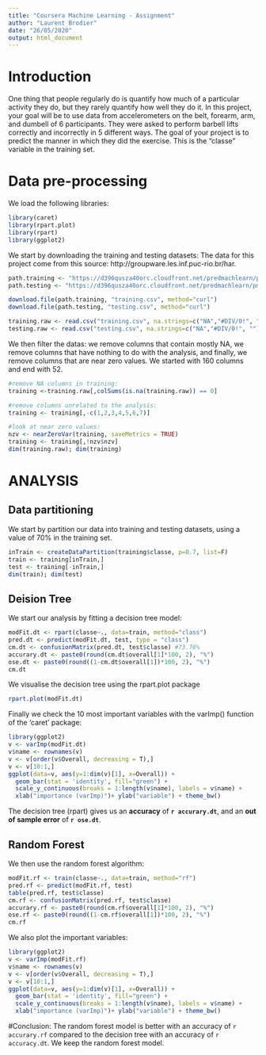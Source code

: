 ```yaml
---
title: "Coursera Machine Learning - Assignment"
author: "Laurent Brodier"
date: "26/05/2020"
output: html_document
---
```


# Introduction
One thing that people regularly do is quantify how much of a particular activity they do, but they rarely quantify how well they do it. In this project, your goal will be to use data from accelerometers on the belt, forearm, arm, and dumbell of 6 participants. They were asked to perform barbell lifts correctly and incorrectly in 5 different ways. The goal of your project is to predict the manner in which they did the exercise. This is the "classe" variable in the training set.

# Data pre-processing
We load the following libraries: 
```r
library(caret)
library(rpart.plot)
library(rpart)
library(ggplot2)
```

We start by downloading the training and testing datasets: The data for this project come from this source: http://groupware.les.inf.puc-rio.br/har. 
```r
path.training <- "https://d396qusza40orc.cloudfront.net/predmachlearn/pml-training.csv"
path.testing <- "https://d396qusza40orc.cloudfront.net/predmachlearn/pml-testing.csv"

download.file(path.training, "training.csv", method="curl") 
download.file(path.testing, "testing.csv", method="curl") 

training.raw <- read.csv("training.csv", na.strings=c("NA","#DIV/0!", ""))
testing.raw <- read.csv("testing.csv", na.strings=c("NA","#DIV/0!", ""))
```

We then filter the datas: we remove columns that contain mostly NA, we remove columns that have nothing to do with the analysis, and finally, we remove columns that are near zero values. We started with 160 columns and end with 52. 
```r
#remove NA columns in training:
training <-training.raw[,colSums(is.na(training.raw)) == 0]

#remove columns unrelated to the analysis:
training <- training[,-c(1,2,3,4,5,6,7)] 

#look at near zero values: 
nzv <- nearZeroVar(training, saveMetrics = TRUE)
training <- training[,!nzv$nzv]
dim(training.raw); dim(training)
```

# ANALYSIS
## Data partitioning
We start by partition our data into training and testing datasets, using a value of 70% in the training set. 
```r
inTrain <- createDataPartition(training$classe, p=0.7, list=F)
train <- training[inTrain,]
test <- training[-inTrain,]
dim(train); dim(test)
```

## Deision Tree
We start our analysis by fitting a decision tree model:  
```r
modFit.dt <- rpart(classe~., data=train, method="class")
pred.dt <- predict(modFit.dt, test, type = "class")
cm.dt <- confusionMatrix(pred.dt, test$classe) #73.76%
accurary.dt <- paste0(round(cm.dt$overall[1]*100, 2), "%")
ose.dt <- paste0(round((1-cm.dt$overall[1])*100, 2), "%")
cm.dt
```
We visualise the decision tree using the rpart.plot package
```r
rpart.plot(modFit.dt)
```
  
Finally we check the 10 most important variables with the varImp() function of the 'caret' package: 
```r
library(ggplot2)
v <- varImp(modFit.dt)
v$name <- rownames(v)
v <- v[order(v$Overall, decreasing = T),]
v <- v[10:1,]
ggplot(data=v, aes(y=1:dim(v)[1], x=Overall)) + 
  geom_bar(stat = 'identity', fill="green") +
  scale_y_continuous(breaks = 1:length(v$name), labels = v$name) + 
  xlab("importance (varImp)")+ ylab("variable") + theme_bw()
```
  
The decision tree (rpart) gives us an **accuracy** of **`r accurary.dt`**, and an **out of sample error** of **`r ose.dt`**.  

## Random Forest
We then use the random forest algorithm: 
```r
modFit.rf <- train(classe~., data=train, method="rf")
pred.rf <- predict(modFit.rf, test)
table(pred.rf, test$classe)
cm.rf <- confusionMatrix(pred.rf, test$classe) 
accurary.rf <- paste0(round(cm.rf$overall[1]*100, 2), "%")
ose.rf <- paste0(round((1-cm.rf$overall[1])*100, 2), "%")
cm.rf
```

We also plot the important variables: 
```r
library(ggplot2)
v <- varImp(modFit.rf)
v$name <- rownames(v)
v <- v[order(v$Overall, decreasing = T),]
v <- v[10:1,]
ggplot(data=v, aes(y=1:dim(v)[1], x=Overall)) + 
  geom_bar(stat = 'identity', fill="green") +
  scale_y_continuous(breaks = 1:length(v$name), labels = v$name) + 
  xlab("importance (varImp)")+ ylab("variable") + theme_bw()
```
#Conclusion: 
The random forest model is better with an accuracy of `r accurary.rf` compared to the decision tree with an accuracy of `r accuracy.dt`. We keep the random forest model. 